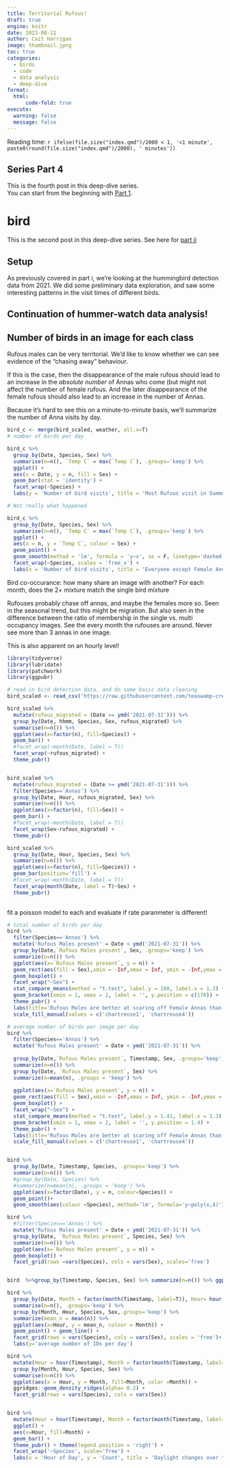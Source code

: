 ```yaml
---
title: Territorial Rufous!
draft: true
engine: knitr
date: 2023-08-21
author: Cait Harrigan
image: thumbnail.jpng
toc: true
categories:
  - birds
  - code
  - data analysis
  - deep-dive
format:
  html:
      code-fold: true
execute:
  warning: false
  message: false
---
```


Reading time: `r ifelse(file.size("index.qmd")/2000 < 1, '<1 minute', paste0(round(file.size("index.qmd")/2000), ' minutes'))`

::: {.callout-note icon=false}
# Series Part 4

This is the fourth post in this deep-dive series.  
You can start from the beginning with [Part 1](https://galiwatch.ca/posts/hummer-data-cleaning-170323).
:::


# bird

::: callout-note
This is the second post in this deep-dive series. See here for [part ii](https://galiwatch.ca/posts/hummer-behaviour-170323/)
:::

## Setup

As previously covered in part i, we're looking at the hummingbird detection data from 2021. We did some preliminary data exploration, and saw some interesting patterns in the visit times of different birds.


## Continuation of hummer-watch data analysis!

## Number of birds in an image for each class

Rufous males can be very territorial. We'd like to know whether we can see evidence of the "chasing away" behaviour.

If this is the case, then the disappearance of the male rufous should lead to an increase in the *absolute number* of Annas who come (but might not affect the number of female rufous. And the later disappearance of the female rufous should also lead to an increase in the number of Annas.

Because it's hard to see this on a minute-to-minute basis, we'll summarize the number of Anna visits by day.

```r


bird_c <- merge(bird_scaled, weather, all.x=T)
# number of birds per day 

bird_c %>% 
  group_by(Date, Species, Sex) %>%
  summarise(n=n(), `Temp C` = max(`Temp C`), .groups='keep') %>%
  ggplot() + 
  aes(x = Date, y = n, fill = Sex) + 
  geom_bar(stat = 'identity') +
  facet_wrap(~Species) + 
  labs(y = 'Number of bird visits', title = 'Most Rufous visit in Summer, Female Annas visit in Fall,\nMale Annas are year-round')

# Not really what happened

bird_c %>% 
  group_by(Date, Species, Sex) %>%
  summarise(n=n(), `Temp C` = max(`Temp C`), .groups='keep') %>%
  ggplot() + 
  aes(x = n, y = `Temp C`, colour = Sex) + 
  geom_point() + 
  geom_smooth(method = 'lm', formula = 'y~x', se = F, linetype='dashed') +
  facet_wrap(~Species, scales = 'free_x') + 
  labs(x = 'Number of bird visits', title = 'Everyone except Female Annas prefers lower temperatures')

```
Bird co-occurance: how many share an image with another?
For each month, does the 2+ mixture match the single bird mixture

Rufouses probably chase off annas, and maybe the females more so. Seen in the seasonal trend, but this might be migration. But also seen in the difference between the ratio of membership in the single vs. multi occupancy images. 
See the every month the rufouses are around. Never see more than 3 annas in one image. 

This is also apparent on an hourly level!

```r
library(tidyverse)
library(lubridate)
library(patchwork)
library(ggpubr)

# read in bird detection data, and do some basic data cleaning
bird_scaled <- read_csv('https://raw.githubusercontent.com/teaswamp-creations/galiwatch.ca/gh-pages/posts/hummer-data-cleaning-170323/bird_scaled.csv') 

bird_scaled %>%
  mutate(rufous_migrated = (Date >= ymd('2021-07-31'))) %>%
  group_by(Date, hhmm, Species, Sex, rufous_migrated) %>%
  summarise(n=n()) %>%
  ggplot(aes(x=factor(n), fill=Species)) + 
  geom_bar() +
  #facet_wrap(~month(Date, label = T))
  facet_wrap(~rufous_migrated) + 
  theme_pubr()


bird_scaled %>%
  mutate(rufous_migrated = (Date >= ymd('2021-07-31'))) %>%
  filter(Species=='Annas') %>%
  group_by(Date, Hour, rufous_migrated, Sex) %>%
  summarise(n=n()) %>%
  ggplot(aes(x=factor(n), fill=Sex)) + 
  geom_bar() +
  #facet_wrap(~month(Date, label = T))
  facet_wrap(Sex~rufous_migrated) + 
  theme_pubr()

bird_scaled %>%
  group_by(Date, Hour, Species, Sex) %>%
  summarise(n=n()) %>%
  ggplot(aes(x=factor(n), fill=Species)) + 
  geom_bar(position='fill') +
  #facet_wrap(~month(Date, label = T))
  facet_wrap(month(Date, label = T)~Sex) + 
  theme_pubr()
  
```

fit a poisson model to each and evaluate if rate paranmeter is different!

```r

# total number of birds per day
bird %>%
  filter(Species=='Annas') %>%
  mutate('Rufous Males present' = Date < ymd('2021-07-31')) %>%
  group_by(Date,`Rufous Males present`, Sex, .groups='keep') %>%
  summarize(n=n()) %>%
  ggplot(aes(x=`Rufous Males present`, y = n)) +
  geom_rect(aes(fill = Sex),xmin = -Inf,xmax = Inf, ymin = -Inf,ymax = Inf, show.legend = F) + 
  geom_boxplot() + 
  facet_wrap("~Sex") + 
  stat_compare_means(method = "t.test", label.y = 180, label.x = 1.3) + 
  geom_bracket(xmin = 1, xmax = 2, label = '', y.position = c(170)) +
  theme_pubr() + 
  labs(title='Rufous Males are better at scaring off Female Annas than Male Annas') + 
  scale_fill_manual(values = c('chartreuse1', 'chartreuse4'))

# average number of birds per image per day
bird %>%
  filter(Species=='Annas') %>%
  mutate('Rufous Males present' = Date < ymd('2021-07-31')) %>%
  
  group_by(Date,`Rufous Males present`, Timestamp, Sex, .groups='keep') %>%
  summarize(n=n()) %>%
  group_by(Date, `Rufous Males present`, Sex) %>%
  summarize(n=mean(n), .groups = 'keep') %>%
  
  ggplot(aes(x=`Rufous Males present`, y = n)) +
  geom_rect(aes(fill = Sex),xmin = -Inf,xmax = Inf, ymin = -Inf,ymax = Inf, show.legend = F) + 
  geom_boxplot() + 
  facet_wrap("~Sex") + 
  stat_compare_means(method = "t.test", label.y = 1.41, label.x = 1.3) + 
  geom_bracket(xmin = 1, xmax = 2, label = '', y.position = 1.4) +
  theme_pubr() + 
  labs(title='Rufous Males are better at scaring off Female Annas than Male Annas') + 
  scale_fill_manual(values = c('chartreuse1', 'chartreuse4'))


bird %>%
  group_by(Date, Timestamp, Species, .groups='keep') %>%
  summarize(n=n()) %>%
  #group_by(Date, Species) %>%
  #summarize(n=mean(n), .groups = 'keep') %>%
  ggplot(aes(x=factor(Date), y = n, colour=Species)) + 
  geom_point()+
  geom_smooth(aes(colour =Species), method='lm', formula='y~poly(x,4)')

bird %>%
  #filter(Species=='Annas') %>%
  mutate('Rufous Males present' = Date < ymd('2021-07-31')) %>%
  group_by(Date, `Rufous Males present`, Species, Sex) %>%
  summarize(n=n()) %>%
  ggplot(aes(x=`Rufous Males present`, y = n)) +
  geom_boxplot() +
  facet_grid(rows =vars(Species), cols = vars(Sex), scales='free')



```

```r
bird  %>%group_by(Timestamp, Species, Sex) %>% summarize(n=n()) %>% ggplot() +aes(x = Timestamp, y=n, color = Species, fill=Species) + geom_bar(stat='identity') + facet_wrap('~Sex') +scale_color_manual(values=c('chartreuse3', 'chocolate2'))+scale_fill_manual(values=c('chartreuse3', 'chocolate2'))
```

```r
bird %>%
  group_by(Date, Month = factor(month(Timestamp, label=T)), Hour= hour(Timestamp), Species, Sex) %>%
  summarise(n=n(), .groups='keep') %>%
  group_by(Month, Hour, Species, Sex,.groups='keep') %>%
  summarize(mean_n = mean(n)) %>%
  ggplot(aes(x=Hour, y = mean_n, colour = Month)) + 
  geom_point() + geom_line() + 
  facet_grid(rows = vars(Species), cols = vars(Sex), scales = 'free')+ 
  labs(y='average number of IDs per day')

```

```r
bird %>%
  mutate(Hour = hour(Timestamp), Month = factor(month(Timestamp, label=T))) %>%
  group_by(Month, Hour, Species, Sex) %>%
  summarise(n=n()) %>%
  ggplot(aes(x = Hour, y = Month, fill=Month, color =Month)) +
  ggridges::geom_density_ridges(alpha= 0.2) + 
  facet_grid(rows = vars(Species), cols = vars(Sex))


bird %>%
  mutate(Hour = hour(Timestamp), Month = factor(month(Timestamp, label=T))) %>%
  ggplot() +
  aes(x=Hour, fill=Month) +
  geom_bar() + 
  theme_pubr() + theme(legend.position = 'right') +
  facet_wrap('~Species', scale='free') +
  labs(x = 'Hour of Day', y = 'Count', title = 'Daylight changes over the months!')
```



